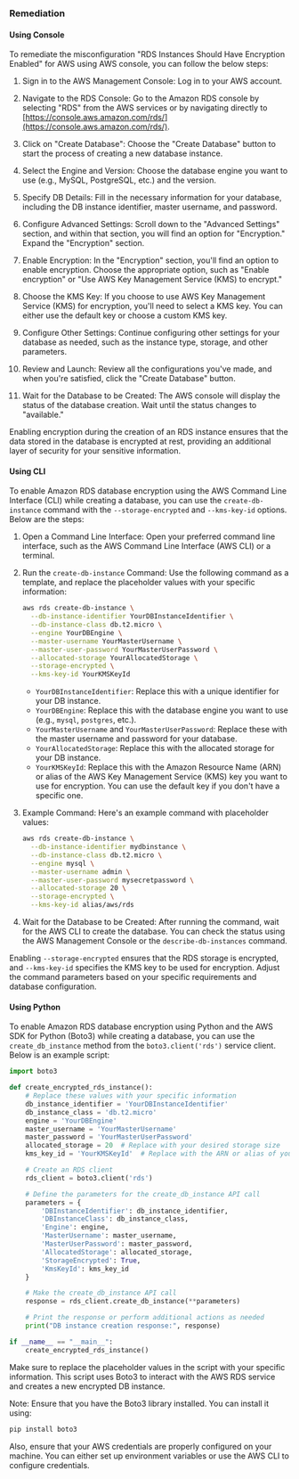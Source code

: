 ### Remediation

#### Using Console

To remediate the misconfiguration "RDS Instances Should Have Encryption Enabled" for AWS using AWS console, you can follow the below steps:

1. Sign in to the AWS Management Console:
   Log in to your AWS account.

2. Navigate to the RDS Console:
   Go to the Amazon RDS console by selecting "RDS" from the AWS services or by navigating directly to [https://console.aws.amazon.com/rds/](https://console.aws.amazon.com/rds/).

3. Click on "Create Database":
   Choose the "Create Database" button to start the process of creating a new database instance.

4. Select the Engine and Version:
   Choose the database engine you want to use (e.g., MySQL, PostgreSQL, etc.) and the version.

5. Specify DB Details:
   Fill in the necessary information for your database, including the DB instance identifier, master username, and password.

6. Configure Advanced Settings:
   Scroll down to the "Advanced Settings" section, and within that section, you will find an option for "Encryption." Expand the "Encryption" section.

7. Enable Encryption:
   In the "Encryption" section, you'll find an option to enable encryption. Choose the appropriate option, such as "Enable encryption" or "Use AWS Key Management Service (KMS) to encrypt."

8. Choose the KMS Key:
   If you choose to use AWS Key Management Service (KMS) for encryption, you'll need to select a KMS key. You can either use the default key or choose a custom KMS key.

9. Configure Other Settings:
   Continue configuring other settings for your database as needed, such as the instance type, storage, and other parameters.

10. Review and Launch:
    Review all the configurations you've made, and when you're satisfied, click the "Create Database" button.

11. Wait for the Database to be Created:
    The AWS console will display the status of the database creation. Wait until the status changes to "available."

Enabling encryption during the creation of an RDS instance ensures that the data stored in the database is encrypted at rest, providing an additional layer of security for your sensitive information.

#### Using CLI

To enable Amazon RDS database encryption using the AWS Command Line Interface (CLI) while creating a database, you can use the `create-db-instance` command with the `--storage-encrypted` and `--kms-key-id` options. Below are the steps:

1. Open a Command Line Interface:
   Open your preferred command line interface, such as the AWS Command Line Interface (AWS CLI) or a terminal.

2. Run the `create-db-instance` Command:
   Use the following command as a template, and replace the placeholder values with your specific information:

   ```bash
   aws rds create-db-instance \
     --db-instance-identifier YourDBInstanceIdentifier \
     --db-instance-class db.t2.micro \
     --engine YourDBEngine \
     --master-username YourMasterUsername \
     --master-user-password YourMasterUserPassword \
     --allocated-storage YourAllocatedStorage \
     --storage-encrypted \
     --kms-key-id YourKMSKeyId
   ```

   - `YourDBInstanceIdentifier`: Replace this with a unique identifier for your DB instance.
   - `YourDBEngine`: Replace this with the database engine you want to use (e.g., `mysql`, `postgres`, etc.).
   - `YourMasterUsername` and `YourMasterUserPassword`: Replace these with the master username and password for your database.
   - `YourAllocatedStorage`: Replace this with the allocated storage for your DB instance.
   - `YourKMSKeyId`: Replace this with the Amazon Resource Name (ARN) or alias of the AWS Key Management Service (KMS) key you want to use for encryption. You can use the default key if you don't have a specific one.

3. Example Command:
   Here's an example command with placeholder values:

   ```bash
   aws rds create-db-instance \
     --db-instance-identifier mydbinstance \
     --db-instance-class db.t2.micro \
     --engine mysql \
     --master-username admin \
     --master-user-password mysecretpassword \
     --allocated-storage 20 \
     --storage-encrypted \
     --kms-key-id alias/aws/rds
   ```

4. Wait for the Database to be Created:
   After running the command, wait for the AWS CLI to create the database. You can check the status using the AWS Management Console or the `describe-db-instances` command.

Enabling `--storage-encrypted` ensures that the RDS storage is encrypted, and `--kms-key-id` specifies the KMS key to be used for encryption. Adjust the command parameters based on your specific requirements and database configuration.

#### Using Python

To enable Amazon RDS database encryption using Python and the AWS SDK for Python (Boto3) while creating a database, you can use the `create_db_instance` method from the `boto3.client('rds')` service client. Below is an example script:

```python
import boto3

def create_encrypted_rds_instance():
    # Replace these values with your specific information
    db_instance_identifier = 'YourDBInstanceIdentifier'
    db_instance_class = 'db.t2.micro'
    engine = 'YourDBEngine'
    master_username = 'YourMasterUsername'
    master_password = 'YourMasterUserPassword'
    allocated_storage = 20  # Replace with your desired storage size
    kms_key_id = 'YourKMSKeyId'  # Replace with the ARN or alias of your KMS key

    # Create an RDS client
    rds_client = boto3.client('rds')

    # Define the parameters for the create_db_instance API call
    parameters = {
        'DBInstanceIdentifier': db_instance_identifier,
        'DBInstanceClass': db_instance_class,
        'Engine': engine,
        'MasterUsername': master_username,
        'MasterUserPassword': master_password,
        'AllocatedStorage': allocated_storage,
        'StorageEncrypted': True,
        'KmsKeyId': kms_key_id
    }

    # Make the create_db_instance API call
    response = rds_client.create_db_instance(**parameters)

    # Print the response or perform additional actions as needed
    print("DB instance creation response:", response)

if __name__ == "__main__":
    create_encrypted_rds_instance()
```

Make sure to replace the placeholder values in the script with your specific information. This script uses Boto3 to interact with the AWS RDS service and creates a new encrypted DB instance.

Note: Ensure that you have the Boto3 library installed. You can install it using:

```bash
pip install boto3
```

Also, ensure that your AWS credentials are properly configured on your machine. You can either set up environment variables or use the AWS CLI to configure credentials.
